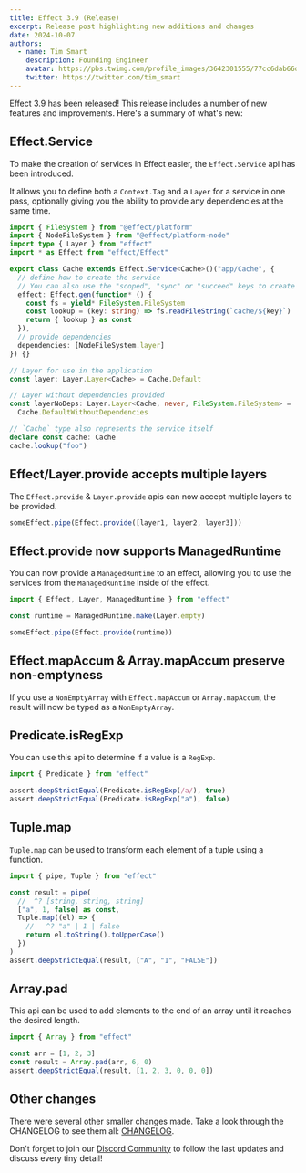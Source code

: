 ```yaml
---
title: Effect 3.9 (Release)
excerpt: Release post highlighting new additions and changes
date: 2024-10-07
authors:
  - name: Tim Smart
    description: Founding Engineer
    avatar: https://pbs.twimg.com/profile_images/3642301555/77cc6dab66dc94fdd77e503fd6d1c1cf_400x400.jpeg
    twitter: https://twitter.com/tim_smart
---
```


Effect 3.9 has been released! This release includes a number of new features
and improvements. Here's a summary of what's new:

## Effect.Service

To make the creation of services in Effect easier, the `Effect.Service` api has been introduced.

It allows you to define both a `Context.Tag` and a `Layer` for a service in one pass, optionally giving you
the ability to provide any dependencies at the same time.

```typescript
import { FileSystem } from "@effect/platform"
import { NodeFileSystem } from "@effect/platform-node"
import type { Layer } from "effect"
import * as Effect from "effect/Effect"

export class Cache extends Effect.Service<Cache>()("app/Cache", {
  // define how to create the service
  // You can also use the "scoped", "sync" or "succeed" keys to create your service
  effect: Effect.gen(function* () {
    const fs = yield* FileSystem.FileSystem
    const lookup = (key: string) => fs.readFileString(`cache/${key}`)
    return { lookup } as const
  }),
  // provide dependencies
  dependencies: [NodeFileSystem.layer]
}) {}

// Layer for use in the application
const layer: Layer.Layer<Cache> = Cache.Default

// Layer without dependencies provided
const layerNoDeps: Layer.Layer<Cache, never, FileSystem.FileSystem> =
  Cache.DefaultWithoutDependencies

// `Cache` type also represents the service itself
declare const cache: Cache
cache.lookup("foo")
```

## Effect/Layer.provide accepts multiple layers

The `Effect.provide` & `Layer.provide` apis can now accept multiple layers to be provided.

```typescript
someEffect.pipe(Effect.provide([layer1, layer2, layer3]))
```

## Effect.provide now supports ManagedRuntime

You can now provide a `ManagedRuntime` to an effect, allowing you to use the
services from the `ManagedRuntime` inside of the effect.

```typescript
import { Effect, Layer, ManagedRuntime } from "effect"

const runtime = ManagedRuntime.make(Layer.empty)

someEffect.pipe(Effect.provide(runtime))
```

## Effect.mapAccum & Array.mapAccum preserve non-emptyness

If you use a `NonEmptyArray` with `Effect.mapAccum` or `Array.mapAccum`, the
result will now be typed as a `NonEmptyArray`.

## Predicate.isRegExp

You can use this api to determine if a value is a `RegExp`.

```typescript
import { Predicate } from "effect"

assert.deepStrictEqual(Predicate.isRegExp(/a/), true)
assert.deepStrictEqual(Predicate.isRegExp("a"), false)
```

## Tuple.map

`Tuple.map` can be used to transform each element of a tuple using a function.

```typescript
import { pipe, Tuple } from "effect"

const result = pipe(
  //  ^? [string, string, string]
  ["a", 1, false] as const,
  Tuple.map((el) => {
    //   ^? "a" | 1 | false
    return el.toString().toUpperCase()
  })
)
assert.deepStrictEqual(result, ["A", "1", "FALSE"])
```

## Array.pad

This api can be used to add elements to the end of an array until it reaches the desired length.

```typescript
import { Array } from "effect"

const arr = [1, 2, 3]
const result = Array.pad(arr, 6, 0)
assert.deepStrictEqual(result, [1, 2, 3, 0, 0, 0])
```

## Other changes

There were several other smaller changes made. Take a look through the CHANGELOG to see them all: [CHANGELOG](https://github.com/Effect-TS/effect/blob/main/packages/effect/CHANGELOG.md).

Don't forget to join our [Discord Community](https://discord.gg/effect-ts) to follow the last updates and discuss every tiny detail!

